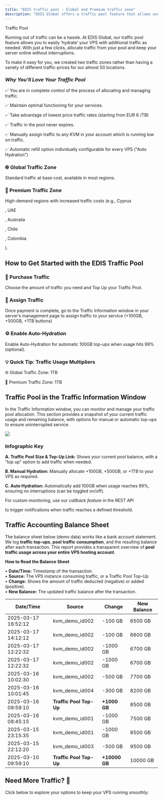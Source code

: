 ```yaml
---
title: "EDIS traffic pool - Global and Premium traffic zone"
description: "EDIS Global offers a traffic pool feature that allows users to manage and allocate traffic to their VPS plans. The service features two traffic zones – the standard Global Traffic Zone and a Premium Traffic Zone"
---
```



Traffic Pool

Running out of traffic can be a hassle. At EDIS Global, our traffic pool feature allows you to easily ‘hydrate’ your VPS with additional traffic as needed. With just a few clicks, allocate traffic from your pool and keep your server online without interruptions.

To make it easy for you, we created two traffic zones rather than having a variety of different traffic-prices for our almost 50 locations.

### *Why You'll Love Your Traffic Pool*

✅ You are in complete control of the process of allocating and managing traffic.

✅ Maintain optimal functioning for your services.

✅ Take advantage of lowest price traffic rates (starting from EUR 6 /TB)

✅ Traffic in the pool never expires.

✅ Manually assign traffic to any KVM in your account which is running low on traffic.

✅ Automatic refill option individually configurable for every VPS ("Auto Hydration")

### 

### 🌐 Global Traffic Zone

Standard traffic at base cost, available in most regions.

### 💎 Premium Traffic Zone

High-demand regions with increased traffic costs (e.g., Cyprus

, UAE

, Australia

, Chile

, Colombia

).

## **How to Get Started with the EDIS Traffic Pool**

### 🛒 Purchase Traffic

Choose the amount of traffic you need and Top Up your Traffic Pool.

### 📌 Assign Traffic

Once payment is complete, go to the Traffic Information window in your server’s management page to assign traffic to your service (+100GB, +500GB, +1TB buttons)

### ⚙️ Enable Auto-Hydration

Enable Auto-Hydration for automatic 100GB top-ups when usage hits 99% (optional).

### 💡 Quick Tip: Traffic Usage Multipliers

🌐 Global Traffic Zone: 1TB

💎 Premium Traffic Zone: 1TB

## Traffic Pool in the Traffic Information Window

In the Traffic Information window, you can monitor and manage your traffic pool allocation. This section provides a snapshot of your current traffic usage and remaining balance, with options for manual or automatic top-ups to ensure uninterrupted service.

![](/assets/_incGduwnwlN1t_FCJzrC_traffic-pool-edis-global-manual-auto-hydration.png)

### Infographic Key

**A. Traffic Pool Size & Top-Up Link:**
Shows your current pool balance, with a “top up” option to add traffic when needed.

**B. Manual Hydration:**
Manually allocate +100GB, +500GB, or +1TB to your VPS as required.

**C. Auto Hydration:**
Automatically add 100GB when usage reaches 99%, ensuring no interruptions (can be toggled on/off).

For custom monitoring, use our _callback feature_ in the REST API

to trigger notifications when traffic reaches a defined threshold.

## Traffic Accounting Balance Sheet

The balance sheet below (demo data) works like a bank account statement. We log **traffic top-ups**, **pool** **traffic consumption**, and the resulting balance after each transaction. This report provides a transparent overview of **pool** **traffic usage across your entire VPS hosting account**.

**How to Read the Balance Sheet**

• **Date/Time:** Timestamp of the transaction.\
• **Source:** The VPS instance consuming traffic, or a Traffic Pool Top-Up\
• **Change:** Shows the amount of traffic deducted (negative) or added (positive).\
• **New Balance:** The updated traffic balance after the transaction.

| Date/Time           | Source              | Change    | New Balance |
| ------------------- | ------------------- | --------- | ----------- |
| 2025-03-17 16:52:12 | kvm_demo_id002      | \-100 GB  | 6500 GB     |
| 2025-03-17 14:12:12 | kvm_demo_id002      | \-100 GB  | 6600 GB     |
| 2025-03-17 12:22:32 | kvm_demo_id002      | \-1000 GB | 6700 GB     |
| 2025-03-17 12:22:32 | kvm_demo_id002      | \-1000 GB | 6700 GB     |
| 2025-03-16 10:02:30 | kvm_demo_id002      | \-500 GB  | 7700 GB     |
| 2025-03-16 10:01:45 | kvm_demo_id004      | \-300 GB  | 8200 GB     |
| 2025-03-16 09:59:10 | **Traffic Pool Top-Up** | **+1000 GB** | 8500 GB     |
| 2025-03-16 08:45:15 | kvm_demo_id001      | \-1000 GB | 7500 GB     |
| 2025-03-15 23:15:35 | kvm_demo_id001      | \-1000 GB | 8500 GB     |
| 2025-03-15 22:12:20 | kvm_demo_id003      | \-500 GB  | 9500 GB     |
| 2025-03-10 09:59:10 | **Traffic Pool Top-Up** | **+10000 GB** | 10000 GB    |

## Need More Traffic? 🚀

Click below to explore your options to keep your VPS running smoothly:

<CtaButton label="Exceeding Monthly Traffic Limit" link="./exceeding-monthly-traffic-limit-edis-global" />